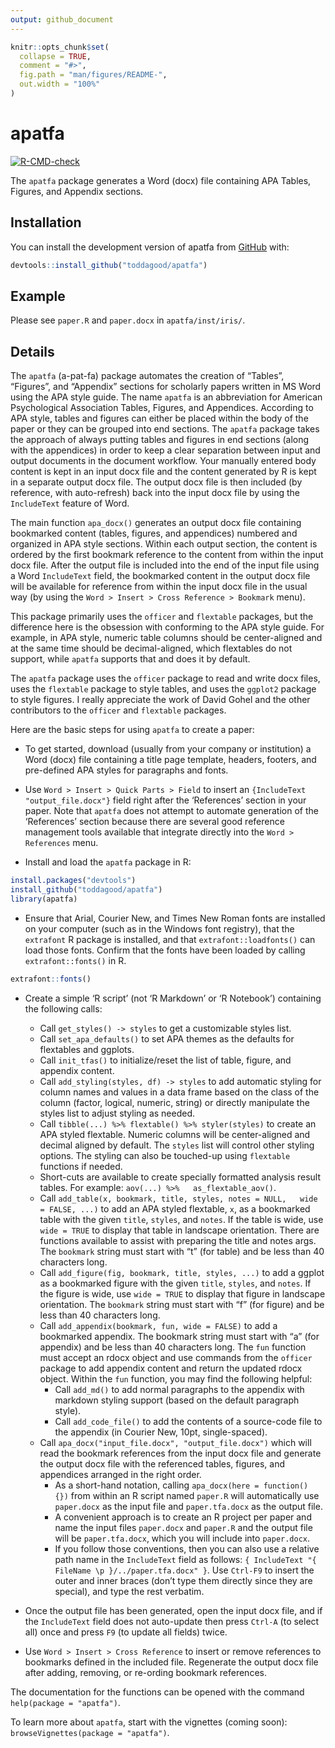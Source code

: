 ```yaml
---
output: github_document
---
```


<!-- README.md is generated from README.Rmd. Please edit that file -->

```r
knitr::opts_chunk$set(
  collapse = TRUE,
  comment = "#>",
  fig.path = "man/figures/README-",
  out.width = "100%"
)
```

# apatfa

<!-- badges: start -->
[![R-CMD-check](https://github.com/toddagood/apatfa/actions/workflows/R-CMD-check.yaml/badge.svg)](https://github.com/toddagood/apatfa/actions/workflows/R-CMD-check.yaml)
<!-- badges: end -->

The `apatfa` package generates a Word (docx) file containing APA Tables, Figures, and Appendix sections.

## Installation

You can install the development version of apatfa from [GitHub](https://github.com/) with:

```r
devtools::install_github("toddagood/apatfa")
```

## Example

Please see `paper.R` and `paper.docx` in `apatfa/inst/iris/`.

## Details

The `apatfa` (a-pat-fa) package automates the creation of
"Tables", "Figures", and "Appendix" sections for scholarly
papers written in MS Word using the APA style guide.  The name
`apatfa` is an abbreviation for American Psychological
Association Tables, Figures, and Appendices. According to APA
style, tables and figures can either be placed within the body
of the paper or they can be grouped into end sections.  The
`apatfa` package takes the approach of always putting tables
and figures in end sections (along with the appendices) in
order to keep a clear separation between input and output
documents in the document workflow.  Your manually entered
body content is kept in an input docx file and the content
generated by R is kept in a separate output docx file.  The
output docx file is then included (by reference, with
auto-refresh) back into the input docx file by using the
`IncludeText` feature of Word.


The main function `apa_docx()` generates an output docx file
containing bookmarked content (tables, figures, and
appendices) numbered and organized in APA style sections.
Within each output section, the content is ordered by the
first bookmark reference to the content from within the input
docx file.  After the output file is included into the end of
the input file using a Word `IncludeText` field, the
bookmarked content in the output docx file will be available
for reference from within the input docx file in the usual way
(by using the `Word > Insert > Cross Reference > Bookmark`
menu).


This package primarily uses the `officer` and `flextable`
packages, but the difference here is the obsession with
conforming to the APA style guide.  For example, in APA style,
numeric table columns should be center-aligned and at the same
time should be decimal-aligned, which flextables do not
support, while `apatfa` supports that and does it by default.


The `apatfa` package uses the `officer` package to read and
write docx files, uses the `flextable` package to style
tables, and uses the `ggplot2` package to style figures.  I
really appreciate the work of David Gohel and the other
contributors to the `officer` and `flextable` packages.


Here are the basic steps for using `apatfa` to create a paper:

* To get started, download (usually from your company or
  institution) a Word (docx) file containing a title page
  template, headers, footers, and pre-defined APA styles for
  paragraphs and fonts.

* Use `Word > Insert > Quick Parts > Field`
  to insert an `{IncludeText "output_file.docx"}` field right
  after the 'References' section in your paper.  Note that
  `apatfa` does not attempt to automate generation of the
  'References' section because there are several good
  reference management tools available that integrate directly
  into the `Word > References` menu.

* Install and load the `apatfa` package in R:
``` r
install.packages("devtools")
install_github("toddagood/apatfa")
library(apatfa)
```
* Ensure that Arial, Courier New, and Times New Roman
  fonts are installed on your computer (such as in the Windows
  font registry), that the `extrafont` R package is installed,
  and that `extrafont::loadfonts()` can load those fonts.
  Confirm that the fonts have been loaded by calling
  `extrafont::fonts()` in R.
``` r
extrafont::fonts()
```

* Create a simple 'R script' (not 'R Markdown' or 'R Notebook')
  containing the following calls:
  * Call `get_styles() -> styles` to get a customizable styles
    list.
  * Call `set_apa_defaults()` to set APA themes as the
    defaults for flextables and ggplots.
  * Call `init_tfas()` to initialize/reset the list of table,
    figure, and appendix content.
  * Call `add_styling(styles, df) -> styles` to add automatic
    styling for column names and values in a data frame based
    on the class of the column (factor, logical, numeric,
    string) or directly manipulate the styles list to adjust
    styling as needed.
  * Call `tibble(...) %>% flextable() %>% styler(styles)` to
    create an APA styled flextable.  Numeric columns will be
    center-aligned and decimal aligned by default.  The `styles`
    list will control other styling options.  The styling can
    also be touched-up using `flextable` functions if needed.
  * Short-cuts are available to create specially formatted
    analysis result tables.  For example: `aov(...) %>%
    as_flextable_aov()`.
  * Call `add_table(x, bookmark, title, styles, notes = NULL,
    wide = FALSE, ...)` to add an APA styled flextable, `x`, as
    a bookmarked table with the given `title`, `styles`, and
    `notes`. If the table is wide, use `wide = TRUE` to display
    that table in landscape orientation. There are functions
    available to assist with preparing the title and notes args.
    The `bookmark` string must start with "t" (for table) and be
    less than 40 characters long.
  * Call `add_figure(fig, bookmark, title, styles, ...)` to
    add a ggplot as a bookmarked figure with the given
    `title`, `styles`, and `notes`.  If the figure is wide,
    use `wide = TRUE` to display that figure in landscape
    orientation.  The `bookmark` string must start with "f"
    (for figure) and be less than 40 characters long.
  * Call `add_appendix(bookmark, fun, wide = FALSE)`
    to add a bookmarked appendix.  The bookmark string must
    start with "a" (for appendix) and be less than 40
    characters long. The `fun` function must accept an rdocx
    object and use commands from the `officer` package to add
    appendix content and return the updated rdocx object.
    Within the `fun` function, you may find the following
    helpful:
    * Call `add_md()` to add normal paragraphs to the appendix
      with markdown styling support (based on the default
      paragraph style).
    * Call `add_code_file()` to add the contents of a
      source-code file to the appendix (in Courier New, 10pt,
      single-spaced).
  * Call `apa_docx("input_file.docx", "output_file.docx")`
    which will read the bookmark references from the input
    docx file and generate the output docx file with the
    referenced tables, figures, and appendices arranged in the
    right order.
    * As a short-hand notation, calling
      `apa_docx(here = function() {})` from within an R script
      named `paper.R` will automatically use `paper.docx` as
      the input file and `paper.tfa.docx` as the output file.
    * A convenient approach is to create an R project per
      paper and name the input files `paper.docx` and
      `paper.R` and the output file will be `paper.tfa.docx`,
      which you will include into `paper.docx`.
    * If you follow those conventions, then you can also use a
      relative path name in the `IncludeText` field as
      follows:
      `{ IncludeText "{ FileName \p }/../paper.tfa.docx" }`.
      Use `Ctrl-F9` to insert the outer and inner braces
      (don't type them directly since they are special), and
      type the rest verbatim.

* Once the output file has been generated, open the input docx
  file, and if the `IncludeText` field does not auto-update
  then press `Ctrl-A` (to select all) once and press `F9` (to
  update all fields) twice.

* Use `Word > Insert > Cross Reference` to insert or remove
  references to bookmarks defined in the included file.
  Regenerate the output docx file after adding, removing, or
  re-ording bookmark references.


The documentation for the functions can be opened with the
command `help(package = "apatfa")`.

To learn more about `apatfa`, start with the vignettes
(coming soon): `browseVignettes(package = "apatfa")`.

